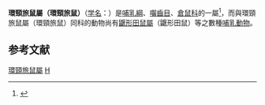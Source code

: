 {{Automatic taxobox
| taxon = Dicrostonyx
| authority =  [[C._L._Gloger|Gloger]], 1841
| fossil_range = [[更新世|更新世]]早期-现世
| image=Cold desert.Par.98511.Image.150.164.1.gif
}}

'''環頸旅鼠屬（環頸旅鼠）'''（[[学名|学名]]：{{lang|la|Dicrostonyx}}）是[[哺乳綱|哺乳綱]]、[[囓齒目|囓齒目]]、[[倉鼠科|倉鼠科]]的一屬<ref name = MSW3>{{MSW3 Muroidea | id = 13000189 | pages = 970–973 | heading = Genus ''Dicrostonyx''}}</ref>，而與環頸旅鼠屬（環頸旅鼠）同科的動物尚有[[鼴形田鼠屬|鼴形田鼠屬]]（鼴形田鼠）等之數種[[哺乳動物|哺乳動物]]。

==参考文献==
{{reflist}}

{{Taxonbar|from=Q370070}}
[[Category:環頸旅鼠屬|]]
[[Category:倉鼠科|H]]